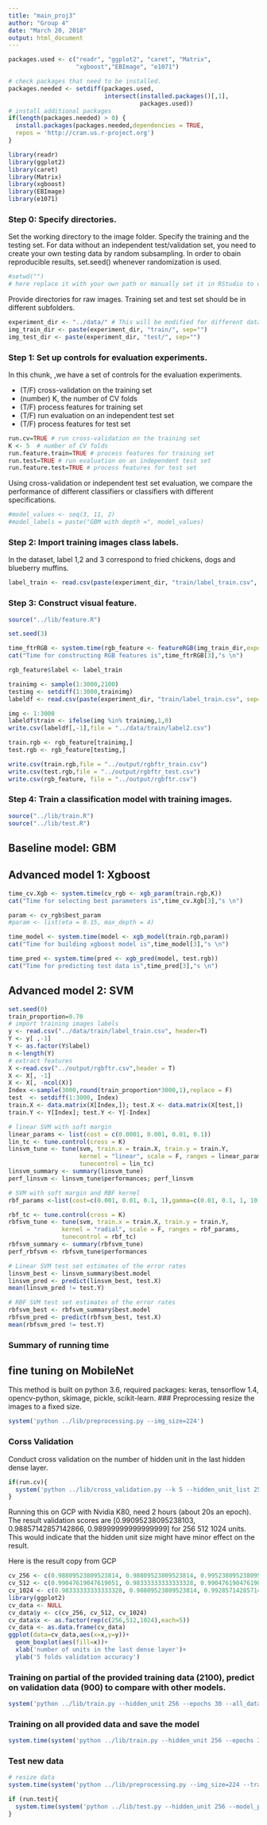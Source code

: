 ```yaml
---
title: "main_proj3"
author: "Group 4"
date: "March 20, 2018"
output: html_document
---
```


```r
packages.used <- c("readr", "ggplot2", "caret", "Matrix",
                   "xgboost","EBImage", "e1071")

# check packages that need to be installed.
packages.needed <- setdiff(packages.used,
                           intersect(installed.packages()[,1],
                                     packages.used))
# install additional packages
if(length(packages.needed) > 0) {
  install.packages(packages.needed,dependencies = TRUE,
  repos = 'http://cran.us.r-project.org')
}

library(readr)
library(ggplot2)
library(caret)
library(Matrix)
library(xgboost)
library(EBImage)
library(e1071)
```

### Step 0: Specify directories.

Set the working directory to the image folder. Specify the training and the testing set. For data without an independent test/validation set, you need to create your own testing data by random subsampling. In order to obain reproducible results, set.seed() whenever randomization is used. 

```r
#setwd("") 
# here replace it with your own path or manually set it in RStudio to where this rmd file is located. 
```

Provide directories for raw images. Training set and test set should be in different subfolders. 
```r
experiment_dir <- "../data/" # This will be modified for different data sets.
img_train_dir <- paste(experiment_dir, "train/", sep="")
img_test_dir <- paste(experiment_dir, "test/", sep="")
```

### Step 1: Set up controls for evaluation experiments.

In this chunk, ,we have a set of controls for the evaluation experiments. 

+ (T/F) cross-validation on the training set
+ (number) K, the number of CV folds
+ (T/F) process features for training set
+ (T/F) run evaluation on an independent test set
+ (T/F) process features for test set

```r
run.cv=TRUE # run cross-validation on the training set
K <- 5  # number of CV folds
run.feature.train=TRUE # process features for training set
run.test=TRUE # run evaluation on an independent test set
run.feature.test=TRUE # process features for test set
```

Using cross-validation or independent test set evaluation, we compare the performance of different classifiers or classifiers with different specifications.

```r
#model_values <- seq(3, 11, 2)
#model_labels = paste("GBM with depth =", model_values)
```

### Step 2: Import training images class labels.

In the dataset, label 1,2 and 3 correspond to fried chickens, dogs and blueberry muffins.

```r
label_train <- read.csv(paste(experiment_dir, "train/label_train.csv", sep=""), header=T)$label
```

### Step 3: Construct visual feature.

```r
source("../lib/feature.R")

set.seed(3)

time_ftrRGB <- system.time(rgb_feature <- featureRGB(img_train_dir,export = T))
cat("Time for constructing RGB features is",time_ftrRGB[3],"s \n")

rgb_feature$label <- label_train

trainimg <- sample(1:3000,2100)
testimg <- setdiff(1:3000,trainimg)
labeldf <- read.csv(paste(experiment_dir, "train/label_train.csv", sep=""), header=T)

img <- 1:3000
labeldf$train <- ifelse(img %in% trainimg,1,0)
write.csv(labeldf[,-1],file = "../data/train/label2.csv")

train.rgb <- rgb_feature[trainimg,]
test.rgb <- rgb_feature[testimg,]

write.csv(train.rgb,file = "../output/rgbftr_train.csv")
write.csv(test.rgb,file = "../output/rgbftr_test.csv")
write.csv(rgb_feature, file = "../output/rgbftr.csv")
```


### Step 4: Train a classification model with training images.

```r
source("../lib/train.R")
source("../lib/test.R")
```

## Baseline model: GBM


## Advanced model 1: Xgboost

```r
time_cv.Xgb <- system.time(cv_rgb <- xgb_param(train.rgb,K))
cat("Time for selecting best parameters is",time_cv.Xgb[3],"s \n")

param <- cv_rgb$best_param
#param <- list(eta = 0.15, max_depth = 4)

time_model <- system.time(model <- xgb_model(train.rgb,param))
cat("Time for building xgboost model is",time_model[3],"s \n")

time_pred <- system.time(pred <- xgb_pred(model, test.rgb))
cat("Time for predicting test data is",time_pred[3],"s \n") 
```

## Advanced model 2: SVM
```r
set.seed(0)
train_proportion=0.70  
# import training images labels
y <- read.csv("../data/train/label_train.csv", header=T)
Y <- y[ ,-1]
Y <- as.factor(Y$label)
n <-length(Y)
# extract features
X <-read.csv("../output/rgbftr.csv",header = T)
X <- X[, -1]
X <- X[, -ncol(X)]
Index <-sample(3000,round(train_proportion*3000,1),replace = F)
test  <- setdiff(1:3000, Index)
train.X <- data.matrix(X[Index,]); test.X <- data.matrix(X[test,])
train.Y <- Y[Index]; test.Y <- Y[-Index]

# linear SVM with soft margin
linear_params <- list(cost = c(0.0001, 0.001, 0.01, 0.1))
lin_tc <- tune.control(cross = K)
linsvm_tune <- tune(svm, train.x = train.X, train.y = train.Y,
                    kernel = "linear", scale = F, ranges = linear_params, 
                    tunecontrol = lin_tc)
linsvm_summary <- summary(linsvm_tune)
perf_linsvm <- linsvm_tune$performances; perf_linsvm 

# SVM with soft margin and RBF kernel
rbf_params <-list(cost=c(0.001, 0.01, 0.1, 1),gamma=c(0.01, 0.1, 1, 10, 100))

rbf_tc <- tune.control(cross = K)
rbfsvm_tune <- tune(svm, train.x = train.X, train.y = train.Y,
               kernel = "radial", scale = F, ranges = rbf_params, 
               tunecontrol = rbf_tc)
rbfsvm_summary <- summary(rbfsvm_tune)
perf_rbfsvm <- rbfsvm_tune$performances

# Linear SVM test set estimates of the error rates
linsvm_best <- linsvm_summary$best.model
linsvm_pred <- predict(linsvm_best, test.X)
mean(linsvm_pred != test.Y)

# RBF SVM test set estimates of the error rates
rbfsvm_best <- rbfsvm_summary$best.model
rbfsvm_pred <- predict(rbfsvm_best, test.X)
mean(rbfsvm_pred != test.Y)
```

### Summary of running time

## fine tuning on MobileNet
This method is built on python 3.6, required packages: keras, tensorflow 1.4, opencv-python, skimage, pickle, scikit-learn.
### Preprocessing
resize the images to a fixed size.
```r
system('python ../lib/preprocessing.py --img_size=224')
```

### Corss Validation
Conduct cross validation on the number of hidden unit in the last hidden dense layer.
```r
if(run.cv){
  system('python ../lib/cross_validation.py --k 5 --hidden_unit_list 256 512 1024 --batch_size 128')
}
```
Running this on GCP with Nvidia K80, need 2 hours (about 20s an epoch). The result validation scores are [0.99095238095238103, 0.98857142857142866, 0.98999999999999999] for 256 512 1024 units. This would indicate that the hidden unit size might have minor effect on the result.

Here is the result copy from GCP
```r
cv_256 <- c(0.98809523809523814, 0.98809523809523814, 0.99523809523809526, 0.98809523809523814, 0.99523809523809526)
cv_512 <- c(0.99047619047619051, 0.98333333333333328, 0.99047619047619051, 0.98571428571428577, 0.99285714285714288)
cv_1024 <- c(0.98333333333333328, 0.98809523809523814, 0.99285714285714288, 0.99047619047619051, 0.99523809523809526)
library(ggplot2)
cv_data <- NULL
cv_data$y <- c(cv_256, cv_512, cv_1024)
cv_data$x <- as.factor(rep(c(256,512,1024),each=5))
cv_data <- as.data.frame(cv_data)
ggplot(data=cv_data,aes(x=x,y=y))+
  geom_boxplot(aes(fill=x))+
  xlab('number of units in the last dense layer')+
  ylab('5 folds validation accuracy')
```


### Training on partial of the provided training data (2100), predict on validation data (900) to compare with other models.
```r
system('python ../lib/train.py --hidden_unit 256 --epochs 30 --all_data 0')
```

### Training on all provided data and save the model
```r
system.time(system('python ../lib/train.py --hidden_unit 256 --epochs 30 --all_data 1'))
```

### Test new data
```r
# resize data
system.time(system('python ../lib/preprocessing.py --img_size=224 --train 0 --img_dir ../data/test/images --lab_dir ../data/test/label.csv'))
```

```r
if (run.test){
  system.time(system('python ../lib/test.py --hidden_unit 256 --model_path ../output/keras_model/mobilenet_1522197600.hdf5 '))
}
```
